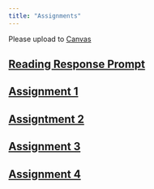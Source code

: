 ```yaml
---
title: "Assignments"
---
```


Please upload to [Canvas](https://cas.columbia.edu/cas/login?service=https%3A%2F%2Fcourseworks.columbia.edu%2Fsakai-login-tool%2Fcontainer)

## [Reading Response Prompt](assignments/readingResponse.html)

## [Assignment 1](assignments/Assignment1.html)

## [Assigntment 2](assignments/assignment2.html)

## [Assignment 3](assignments/assignment3.html)

## [Assignment 4](assignments/assignment4.html)